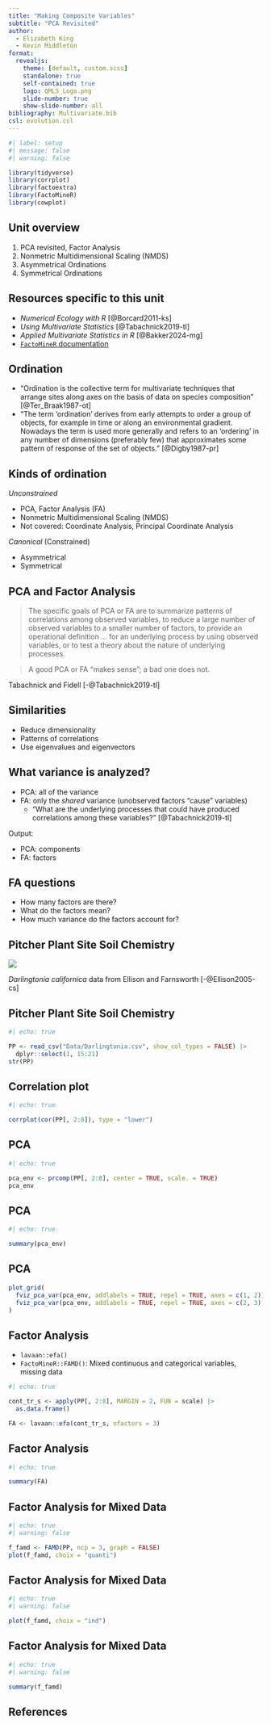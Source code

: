 ```yaml
---
title: "Making Composite Variables"
subtitle: "PCA Revisited"
author:
  - Elizabeth King
  - Kevin Middleton
format:
  revealjs:
    theme: [default, custom.scss]
    standalone: true
    self-contained: true
    logo: QMLS_Logo.png
    slide-number: true
    show-slide-number: all
bibliography: Multivariate.bib
csl: evolution.csl
---
```


```r
#| label: setup
#| message: false
#| warning: false

library(tidyverse)
library(corrplot)
library(factoextra)
library(FactoMineR)
library(cowplot)
```


## Unit overview

1. PCA revisited, Factor Analysis
2. Nonmetric Multidimensional Scaling (NMDS)
3. Asymmetrical Ordinations
4. Symmetrical Ordinations


## Resources specific to this unit

- *Numerical Ecology with R* [@Borcard2011-ks]
- *Using Multivariate Statistics* [@Tabachnick2019-tl]
- *Applied Multivariate Statistics in R* [@Bakker2024-mg]
- [`FactoMineR` documentation](http://factominer.free.fr/index.html)


## Ordination

- "Ordination is the collective term for multivariate techniques that arrange sites along axes on the basis of data on species composition" [@Ter_Braak1987-ot]
- "The term 'ordination' derives from early attempts to order a group of objects, for example in time or along an environmental gradient. Nowadays the term is used more generally and refers to an 'ordering' in any number of dimensions (preferably few) that approximates some pattern of response of the set of objects." [@Digby1987-pr]


## Kinds of ordination

*Unconstrained*

- PCA, Factor Analysis (FA)
- Nonmetric Multidimensional Scaling (NMDS)
- Not covered: Coordinate Analysis, Principal Coordinate Analysis

*Canonical* (Constrained)

- Asymmetrical
- Symmetrical


## PCA and Factor Analysis

> The specific goals of PCA or FA are to summarize patterns of correlations among observed variables, to reduce a large number of observed variables to a smaller number of factors, to provide an operational definition ... for an underlying process by using observed variables, or to test a theory about the nature of underlying processes.

> A good PCA or FA "makes sense"; a bad one does not.

<div class="ref">
Tabachnick and Fidell [-@Tabachnick2019-tl]
</div>


## Similarities

- Reduce dimensionality
- Patterns of correlations
- Use eigenvalues and eigenvectors


## What variance is analyzed?

- PCA: all of the variance
- FA: only the *shared* variance (unobserved factors "cause" variables)
    - "What are the underlying processes that could have produced correlations among these variables?" [@Tabachnick2019-tl]

Output:

- PCA: components
- FA: factors


## FA questions

- How many factors are there?
- What do the factors mean?
- How much variance do the factors account for?


## Pitcher Plant Site Soil Chemistry

![](./Images/Darlingtonia.png){fig-align="center"}

*Darlingtonia californica* data from Ellison and Farnsworth [-@Ellison2005-cs]


## Pitcher Plant Site Soil Chemistry

```r
#| echo: true

PP <- read_csv("Data/Darlingtonia.csv", show_col_types = FALSE) |> 
  dplyr::select(1, 15:21)
str(PP)
```


## Correlation plot

```r
#| echo: true

corrplot(cor(PP[, 2:8]), type = "lower")
```


## PCA

```r
#| echo: true

pca_env <- prcomp(PP[, 2:8], center = TRUE, scale. = TRUE)
pca_env
```

## PCA

```r
#| echo: true

summary(pca_env)
```


## PCA

```r
plot_grid(
  fviz_pca_var(pca_env, addlabels = TRUE, repel = TRUE, axes = c(1, 2)),
  fviz_pca_var(pca_env, addlabels = TRUE, repel = TRUE, axes = c(2, 3))
)
```


## Factor Analysis

- `lavaan::efa()`
- `FactoMineR::FAMD()`: Mixed continuous and categorical variables, missing data

```r
#| echo: true

cont_tr_s <- apply(PP[, 2:8], MARGIN = 2, FUN = scale) |> 
  as.data.frame()

FA <- lavaan::efa(cont_tr_s, nfactors = 3)
```


## Factor Analysis

```r
#| echo: true

summary(FA)
```


## Factor Analysis for Mixed Data

```r
#| echo: true
#| warning: false

f_famd <- FAMD(PP, ncp = 3, graph = FALSE)
plot(f_famd, choix = "quanti")
```


## Factor Analysis for Mixed Data

```r
#| echo: true
#| warning: false

plot(f_famd, choix = "ind")
```


## Factor Analysis for Mixed Data

```r
#| echo: true
#| warning: false

summary(f_famd)
```


## References

::: {#refs}
:::

